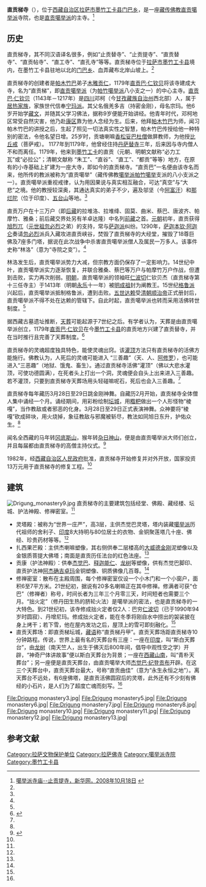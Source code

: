 {{Infobox Tibetan Buddhist monastery
|name =直贡梯寺
|image =Drigung monastery.jpg
|image size = 250px
|alt = 
|caption = 直贡梯寺
|t=
|w=
|to = 
|ipa={{IPA|}}
|z=
|thdl=
|e=
|tc=直貢梯寺
|s=直贡梯寺
|p=
|m=
|k=
|pushpin_map = 
|latd =  | latm =  | lats =  | latNS = 
|longd=  | longm= | longs =| longEW = 
|iso_region = 
|map_caption = 
|mapsize = 
|location_country = 中国
|location = {{CHN}}[[西藏自治区|西藏自治区]][[拉萨市|拉萨市]][[墨竹工卡县|墨竹工卡县]][[门巴乡|门巴乡]]
|coordinates_display =
|founded_by = 
|date_founded =
|date_renovated =
|sect = [[直贡噶举派|直贡噶举派]]
|mather =
|children =
|dedicated_to = 
|tulku =
|head_lama = 
|head_mgh =
|no._of_monks = 
|architecture = 
|festivals =
|footnotes = 
}}
{{文物保护单位
| 级别 = 省级
| 省区市 = 西藏自治区
| 图片 = [[File:Drigung_monastery4.jpg|200px]]
| 名称 = 止贡梯寺
| 编号 = 4-25
| 分类 = 古建筑
| 时代 = 公元12世纪
| 所在 = [[拉萨市|拉萨市]][[墨竹工卡县|墨竹工卡县]][[门巴乡|门巴乡]]
| 登录 = 2007年5月22日
}}

'''直贡梯寺'''（{{bo|z=འབྲི་གུང་མཐིལ|w=bri gung mthil}}），位于[[西藏自治区|西藏自治区]][[拉萨市|拉萨市]][[墨竹工卡县|墨竹工卡县]][[门巴乡|门巴乡]]，是一座[[藏传佛教|藏传佛教]][[直贡噶举派|直贡噶举派]]寺院，也是[[直贡噶举派|直贡噶举派]]的主寺。<ref name=xhw>[http://tibet.news.cn/misc/2008-10/18/content_14674834.htm 噶举派寺庙--止贡提寺，新华网，2008年10月18日] {{webarchive|url=https://web.archive.org/web/20120318002811/http://tibet.news.cn/misc/2008-10/18/content_14674834.htm |date=2012年03月18日 }}</ref>

==历史==
直贡梯寺，其不同汉语译名很多，例如“止贡替寺”、“止贡提寺”、“直贡替寺”、“直贡帖寺”、“直工寺”、“直孔寺”等等。直贡梯寺位于[[拉萨市|拉萨市]][[墨竹工卡县|墨竹工卡县]]境内，在墨竹工卡县驻地以北的[[门巴乡|门巴乡]]、血弄藏布北岸山坡上。<ref name=xhw/>

直贡梯寺的创建者是[[帕木竹巴|帕木竹巴]]弟子[[木雅贡仁|木雅贡仁]]，1179年[[直贡巴·仁钦贝|直贡巴·仁钦贝]]将该寺建成大寺，名为“直贡梯”，即[[直贡噶举派|直贡噶举派]]（为[[帕竹噶举派|帕竹噶举派]]八小支之一）的中心主寺。[[直贡巴·仁钦贝|直贡巴·仁钦贝]]（1143年－1217年）是[[四川|四川]]邓柯（今[[甘孜藏族自治州|甘孜藏族自治州]]西北部）人，属于[[居热家族|居热家族]]，家族世代信奉[[宁玛派|宁玛派]]。其父名俄羌多吉（持密金刚），母名宗玛。他6岁开始学[[藏文|藏文]]，并随其父学习佛法，据称9岁便能开始讲经。他青年时代，邓柯地区常受自然灾害，他乃赴[[康区|康区]]靠为他人念经为生。后来，他拜[[帕木竹巴|帕木竹巴]]为师，闻习帕木竹巴的讲授之后，生起了照见一切法真实性之智慧，帕木竹巴传授给他一种特别的密法，令他名望日增。25岁时，贡塘喇嘛[[香松妥巴杜僧|香松妥巴杜僧]]做屏教师，为他授[[比丘戒|比丘戒]]（菩萨戒）。 1177年到1179年，他曾经住持[[丹萨替寺|丹萨替寺]]三年，后来因与寺内僧人不和而离任。1179年，他来到[[墨竹工卡|墨竹工卡]]的直贡（元朝、明朝文献称“必力工瓦”或“必拉公”；清朝文献称 “朱工”、“直谷”、“直工”、“都贡”等等）地方，在原有的小寺基础上扩建为一座大寺，即如今的直贡梯寺。“直贡巴”一名便由该寺名而来，他所传的教派被称为“直贡噶举”（藏传佛教[[噶举派|噶举派]][[帕竹噶举派|帕竹噶举]]支派的八小支派之一）。直贡噶举派重视戒律，认为用因果说与真实相互融合，可达“真空”与“大悲”之境。他的教授较深奥，其通达真实的弟子不少，遍及邬坚（今[[阿富汗|阿富汗]]）和[[那烂陀|那烂陀]]（位于印度）、[[五台山|五台山]]等地。<ref name=xhw/>
    
直贡万户在十三万户（即[[后藏|后藏]]的拉堆洛、拉堆绛、固莫、曲米、蔡巴、唐波齐、帕摩竹、雅桑；前后藏交界处另有羊卓达隆）中名列[[前藏|前藏]]之首。[[元朝|元朝]]初年，直贡获得[[旭烈兀|旭烈兀]]（[[元世祖|元世祖]][[忽必烈|忽必烈]]之弟）的支持，常与[[萨迦派|萨迦派]]纠纷。1290年，[[萨迦本钦·阿迦仑|萨迦本钦·阿迦仑]]奏请[[忽必烈|忽必烈]]派兵入藏攻进直贡峡谷，焚毁了直贡梯寺的大经堂，摧毁了18尊巨佛及7座多门塔，据说在此次战争中杀害直贡噶举派僧人及属民一万多人。该事件史称“林洛”（意为“寺院之变”）。<ref name=xhw/>

林洛发生后，直贡噶举派势力大减，但宗教方面仍保存了一定影响力。14世纪中叶，直贡噶举派实力逐渐恢复，并联合雅桑、蔡巴等万户与帕摩竹万户作战，但遭到击败，实力再次削弱。[[明朝|明朝]]，直贡噶举派的领袖旺[[仁波切|仁波切]]仁钦贝杰（直贡梯寺第十三任寺主）于1413年（明朝[[永乐|永乐]]十一年）被[[明成祖|明成祖]]封为阐教王。15世纪[[格鲁派|格鲁派]]兴起后，直贡噶举派抵制格鲁派，遭到击败。[[五世达赖|五世达赖]]受[[清朝|清朝]][[顺治帝|顺治帝]]正式册封后，直贡噶举派不得不处在达赖的管辖下。自此时起，直贡噶举派也转而采用活佛转世制度。<ref name=xhw/>

据西藏古墓遗址推断，[[天葬|天葬]]可能起源于7世纪之后。有学者认为，天葬是由直贡噶举派创立，1179年[[直贡巴·仁钦贝|直贡巴·仁钦贝]]在今[[墨竹工卡县|墨竹工卡县]]的直贡地方兴建了直贡替寺，并在当时推行且完善了天葬制度。<ref>{{Cite web |url=http://www.cnhubei.com/200601/ca975125.htm |title=西藏规定天葬活动禁止参观拍摄 禁止射“神鹰”，荆楚网，2006-01-11 |access-date=2013-08-12 |archive-date=2018-10-01 |archive-url=https://web.archive.org/web/20181001045910/http://www.cnhubei.com/200601/ca975125.htm |dead-url=no }}</ref>

直贡梯寺的灵魂超度独具特色，能使灵魂出窍。该[[灌顶|灌顶]]方法只有直贡梯寺的活佛方能施行。佛教认为，人死后的灵魂可能进入 “三善趣”（天、人、[[阿修罗|阿修罗]]），也可能进入“三恶趣”（地狱、饿鬼、畜生）。通过直贡梯寺活佛“灌顶”（佛以大悲水灌顶，可使功德圆满），在死者头上打出一个洞，灵魂便会自头上出来进入三善趣。若不灌顶，只要到直贡梯寺天葬场用头轻碰嘛呢石，死后也会入三善趣。<ref name=xhw/>

直贡梯寺每年藏历3月28日至29日跳金刚神舞。自藏历2月开始，直贡梯寺全体僧人集中诵经一个月。诵经期间，用彩粉绘制[[坛城|坛城]]，用[[糌粑|糌粑]]做出一个人形怪物“棱嘎”，当作教敌或者邪恶的化身。3月28日至29日正式表演神舞。众神要将“棱嘎”砍成碎块，用火烧掉，象征教敌与邪魔被斩尽，教法如同旭日东升，护佑众生。<ref name=xhw/>

闻名全西藏的马年转[[冈底斯山|冈底斯山]]，猴年转[[杂日神山|杂日神山]]，便是由直贡噶举派大师们创立，并且每届都由直贡梯寺的高僧主持仪式。<ref name=lyw>{{Cite web |url=http://www.tibetcn.com/lsjd/200805101.html |title=直贡寺，中国西藏旅游网，2008-05-20 |access-date=2013-08-12 |archive-date=2018-12-11 |archive-url=https://web.archive.org/web/20181211145819/https://www.tibetcn.com/lsjd/200805101.html |dead-url=no }}</ref>

1982年，经[[西藏自治区人民政府|西藏自治区人民政府]]批准，直贡梯寺开始修复并对外开放，国家投资13万元用于直贡梯寺的修复工程。<ref name=lyw/>

{{Wide image|Drigung monastery14.jpg|610px|直贡梯寺全景|alt=}}

==建筑==
[[File:Drigung_monastery9.jpg|thumb]]
直贡梯寺的主要建筑包括经堂、佛殿、藏经楼、坛城、护法神殿、修禅密室。<ref name=xhw/>
*灵塔殿：被称为“世界一庄严”，高3层，主供杰觉巴灵塔，塔内装藏[[噶举派|噶举派]]历代祖师的舍利子、[[印度|印度]]8大持明与80位居士的衣物、金铜聚莲塔几十座、佛经、珍贵药材等等。<ref name=xhw/>
*扎西果芒殿：主供杰喇嘛塑像，其右侧供奉二层楼高的[[大威德金刚|大威德金刚]]泥塑像以及金银质菩提大佛塔；南面是直贡历任法台的红色法座。<ref name=xhw/>
*贡康（护法神殿）：供奉[[杰觉巴|杰觉巴]]、[[释迦能仁|释迦能仁]]、[[龙树|龙树]]等塑像，供有杰觉巴脚印、直贡护法神[[阿杰确吉卓玛|阿杰确吉卓玛]]金铜塑像、铜质佛像几百尊。<ref name=xhw/>
*修禅密室：散布在主殿周围，每个修禅密室仅设一个小木门和一个小窗户，面积6至7平方米。21世纪初，据说有20多名喇嘛正在其中修禅。修满者可获“仓巴”（修禅者）称号，时间长者为三年三个月零三天，时间短者也需要三个月。“拙火定”（修丹田生热的脐轮火法）是噶举派的密法，也是直贡梯寺的一大特色。到21世纪初，该寺修成拙火定者仅2人：巴穷[[仁波切|仁波切]]（已于1990年94岁时圆寂）、丹增尼玛。修成拙火定者，能在冬季将刚自水中捞出的袈裟披在身上烤干；若下雪，他在屋内发功之后，屋顶上的雪可即刻融化。<ref name=xhw/>
*直贡天葬场：即直贡梯坛城，[[藏语|藏语]]称“直贡梯丹甲”。直贡天葬场距直贡梯寺10分钟路程。传说，世界上最有名的天葬台有三座：一座在[[印度|印度]]，叫“斯白天葬台”，由[[龙树|龙树]]（南天竺人，出生于佛灭后800年间，倡导中观性空之学）开辟，“神奇尸体讲故事”便以斯白天葬台为背景；一座在[[西藏|西藏]][[山南|山南]]，叫“青朴天葬台”；另一座便是直贡天葬台，由直贡噶举大师[[杰觉巴·纪登贡布|杰觉巴·纪登贡布]]开辟。在这三个天葬台中，直贡天葬台最大，号称“直贡曲佳”（意为“永生永恒之地”）。离天葬台不远处，有6座佛塔，是直贡活佛圆寂后的灵塔，此外还有不少刻有佛经的小石片，是人们为了超度亡魂而刻写。<ref name=xhw/>

<gallery>
File:Drigung monastery3.jpg|
File:Drigung monastery5.jpg|
File:Drigung monastery6.jpg|
File:Drigung monastery7.jpg|
File:Drigung monastery8.jpg|
File:Drigung monastery10.jpg|
File:Drigung monastery11.jpg|
File:Drigung monastery12.jpg|
File:Drigung monastery13.jpg|
</gallery>

==参考文献==
{{commonscat|Drigung Monastery}}
{{reflist}}

{{拉萨地标}}
[[Category:拉萨文物保护单位|Category:拉萨文物保护单位]]
[[Category:拉萨佛寺|Category:拉萨佛寺]]
[[Category:噶举派寺院|Category:噶举派寺院]]
[[Category:墨竹工卡县|Category:墨竹工卡县]]
